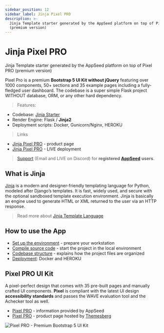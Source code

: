 ```yaml
---
sidebar_position: 12
sidebar_label: Jinja Pixel PRO
description: >-
  Jinja Template starter generated by the AppSeed platform on top of Pixel PRO
  (premium version)
---
```


# Jinja Pixel PRO

<SubHeading>Jinja Template starter generated by the AppSeed platform on top of Pixel PRO (premium version)</SubHeading>

Pixel Pro is a premium **Bootstrap 5 UI Kit without jQuery** featuring over 1000 components, 50+ sections and 35 example pages including a fully-fledged user dashboard. The codebase is a super simple Flask project WITHOUT database, ORM, or any other hard dependency.

> Features:

- Codebase: [Jinja Starter](../../boilerplate-code/boilerplate-jinja.md)
- Render Engine: Flask / **Jinja2**
- Deployment scripts: Docker, Gunicorn/Nginx, HEROKU

> Links

- [Jinja Pixel PRO](https://appseed.us/jinja-template/jinja-pixel-uikit-pro) - product page
- [Jinja Pixel PRO](https://jinja-pixel-pro.appseed-srv1.com/) - LIVE deployment

> [Support](https://appseed.us/support) (Email and LIVE on Discord) for **registered** [**AppSeed**](https://appseed.us/) **users**.

## What is Jinja

[Jinja](https://jinja.palletsprojects.com/en/2.11.x/) is a modern and designer-friendly templating language for Python, modeled after Django’s templates. It is fast, widely used, and secure with the optional sandboxed template execution environment. Jinja is basically an engine used to generate HTML or XML returned to the user via an HTTP response.

> Read more about [Jinja Template Language](../../content/what-is/jinja.md)

## How to use the App

- [Set up the environment](../../boilerplate-code/boilerplate-jinja.md#environment) - prepare your workstation
- [Compile source code](../../boilerplate-code/boilerplate-jinja.md#build-the-app) - start the project in the local environment
- [Codebase structure](../../boilerplate-code/boilerplate-jinja.md#codebase-structure) - explains how the project files are organized
- [Deployment](../../boilerplate-code/boilerplate-jinja.md#deployment): Docker and HEROKU

## Pixel PRO UI Kit

A pixel-perfect design that comes with 35 pre-built pages and manually crafted UI components. **Pixel** is compliant with the latest UI design **accessibility standards** and passes the WAVE evaluation tool and the Achecker tool as well.

- [Pixel PRO](../../content/bootstrap-template/pixel-pro.md) - information provided by AppSeed
- [Pixel PRO](https://themesberg.com/product/ui-kit/pixel-pro-premium-bootstrap-5-ui-kit) - product page hosted by [Themesberg](../../content/partners/themesberg.md)

![Pixel PRO - Premium Bootstrap 5 UI Kit](../../../static/assets/docs-cover-pixel-pro.jpg)
